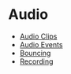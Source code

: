 Audio
=====

- [Audio Clips](audio-clips)
- [Audio Events](audio-events)
- [Bouncing](bouncing)
- [Recording](recording)
